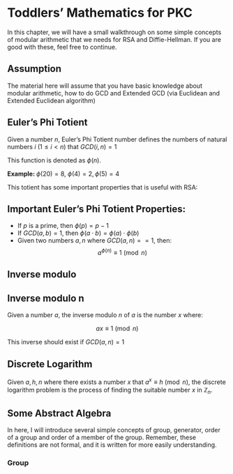 # Toddlers' Mathematics for PKC {#sec-Asymmetric}

In this chapter, we will have a small walkthrough on some simple concepts of modular arithmetic that we needs for RSA and Diffie-Hellman. If you are good with these, feel free to continue. 


:::{.callout-note}

## Assumption
The material here will assume that you have basic knowledge about modular arithmetic, how to do GCD and Extended GCD (via Euclidean and Extended Euclidean algorithm)

:::

## Euler's Phi Totient 

::: {.callout-note}

Given a number $n$, Euler's Phi Totient number defines the numbers of natural numbers $i$ ($1 \le i \lt n$) that $GCD(i, n) = 1$

This function is denoted as $\phi(n)$.
:::  

**Example: ** $\phi(20) = 8$, $\phi(4) = 2, \phi(5) = 4$

This totient has some important properties that is useful with RSA:

::: {.callout-note}

## Important Euler's Phi Totient Properties:

+ If $p$ is a prime, then $\phi(p) = p - 1$ 
+ If $GCD(a, b) = 1$, then $\phi(a\cdot b) = \phi(a) \cdot \phi(b)$
+ Given two numbers $a, n$ where $GCD(a, n) == 1$, then:
$$
a^{\phi(n)} \equiv 1 \pmod n
$$
:::

## Inverse modulo 

::: {.callout-note}

## Inverse modulo n

Given a number $a$, the inverse modulo $n$ of $a$ is the number $x$ where: 

$$
ax \equiv 1 \pmod{n}
$$

This inverse should exist if $GCD(a, n) = 1$
:::

## Discrete Logarithm 

Given $a, h, n$ where there exists a number $x$ that $a^x \equiv h \pmod{n}$, the discrete logarithm problem is the process of finding the suitable number $x$ in $\mathbb{Z}_n$.

## Some Abstract Algebra

In here, I will introduce several simple concepts of group, generator, order of a group and order of a member of the group. Remember, these definitions are not formal, and it is written for more easily understanding. 

### Group

